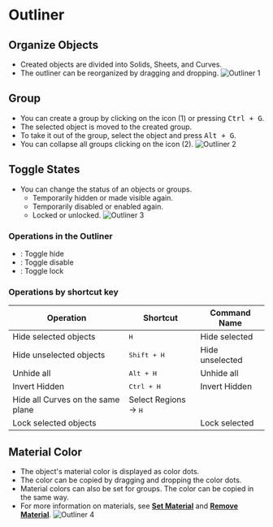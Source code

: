 
# Outliner

## Organize Objects

- Created objects are divided into Solids, Sheets, and Curves.
- The outliner can be reorganized by dragging and dropping.
![Outliner 1](/img/outliner-01.png)

## Group

- You can create a group by clicking on the icon (1) or pressing <kbd>Ctrl + G</kbd>.
- The selected object is moved to the created group.
- To take it out of the group, select the object and press <kbd>Alt + G</kbd>.
- You can collapse all groups clicking on the icon (2). 
![Outliner 2](/img/outliner-02.png)

## Toggle States

- You can change the status of an objects or groups.
    - Temporarily hidden or made visible again.
    - Temporarily disabled or enabled again.
    - Locked or unlocked.
![Outliner 3](/img/outliner-03.png)

### Operations in the Outliner

- <ButtonIcon type="button-outliner-hide" double="true" />: Toggle hide
- <ButtonIcon type="button-outliner-disable" double="true" /> : Toggle disable
- <ButtonIcon type="button-outliner-disable-selection" double="true"  /> : Toggle lock

### Operations by shortcut key

| Operation                         | Shortcut                      | Command Name    |
| --------------------------------- | ----------------------------- | --------------- |
| Hide selected objects             | <kbd>H</kbd>                  | Hide selected   |
| Hide unselected objects           | <kbd>Shift + H</kbd>          | Hide unselected |
| Unhide all                        | <kbd>Alt + H</kbd>            | Unhide all      |
| Invert Hidden                     | <kbd>Ctrl + H</kbd>           | Invert Hidden   |
| Hide all Curves on the same plane | Select Regions -> <kbd>H</kbd> |                 |
| Lock selected objects             |                               | Lock selected   |


## Material Color

- The object's material color is displayed as color dots.
- The color can be copied by dragging and dropping the color dots.
- Material colors can also be set for groups. The color can be copied in the same way.
- For more information on materials, see [**Set Material**](../common/set-material) and [**Remove Material**](../common/remove-material).
![Outliner 4](/img/outliner-04.png)









